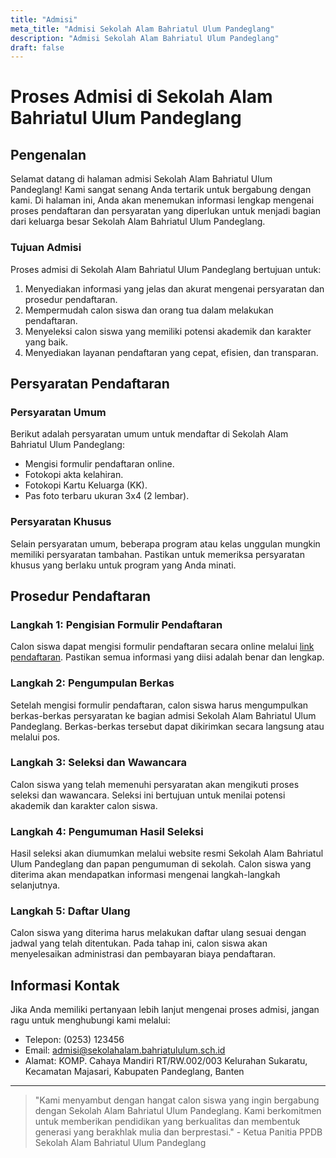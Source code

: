 ```yaml
---
title: "Admisi"
meta_title: "Admisi Sekolah Alam Bahriatul Ulum Pandeglang"
description: "Admisi Sekolah Alam Bahriatul Ulum Pandeglang"
draft: false
---
```


# Proses Admisi di Sekolah Alam Bahriatul Ulum Pandeglang

## Pengenalan

Selamat datang di halaman admisi Sekolah Alam Bahriatul Ulum Pandeglang! Kami sangat senang Anda tertarik untuk bergabung dengan kami. Di halaman ini, Anda akan menemukan informasi lengkap mengenai proses pendaftaran dan persyaratan yang diperlukan untuk menjadi bagian dari keluarga besar Sekolah Alam Bahriatul Ulum Pandeglang.

### Tujuan Admisi

Proses admisi di Sekolah Alam Bahriatul Ulum Pandeglang bertujuan untuk:
1. Menyediakan informasi yang jelas dan akurat mengenai persyaratan dan prosedur pendaftaran.
2. Mempermudah calon siswa dan orang tua dalam melakukan pendaftaran.
3. Menyeleksi calon siswa yang memiliki potensi akademik dan karakter yang baik.
4. Menyediakan layanan pendaftaran yang cepat, efisien, dan transparan.

## Persyaratan Pendaftaran

### Persyaratan Umum

Berikut adalah persyaratan umum untuk mendaftar di Sekolah Alam Bahriatul Ulum Pandeglang:
- Mengisi formulir pendaftaran online.
- Fotokopi akta kelahiran.
- Fotokopi Kartu Keluarga (KK).
- Pas foto terbaru ukuran 3x4 (2 lembar).

### Persyaratan Khusus

Selain persyaratan umum, beberapa program atau kelas unggulan mungkin memiliki persyaratan tambahan. Pastikan untuk memeriksa persyaratan khusus yang berlaku untuk program yang Anda minati.

## Prosedur Pendaftaran

### Langkah 1: Pengisian Formulir Pendaftaran

Calon siswa dapat mengisi formulir pendaftaran secara online melalui [link pendaftaran](https://admisi.sekolahalampandeglang.sch.id). Pastikan semua informasi yang diisi adalah benar dan lengkap.

### Langkah 2: Pengumpulan Berkas

Setelah mengisi formulir pendaftaran, calon siswa harus mengumpulkan berkas-berkas persyaratan ke bagian admisi Sekolah Alam Bahriatul Ulum Pandeglang. Berkas-berkas tersebut dapat dikirimkan secara langsung atau melalui pos.

### Langkah 3: Seleksi dan Wawancara

Calon siswa yang telah memenuhi persyaratan akan mengikuti proses seleksi dan wawancara. Seleksi ini bertujuan untuk menilai potensi akademik dan karakter calon siswa.

### Langkah 4: Pengumuman Hasil Seleksi

Hasil seleksi akan diumumkan melalui website resmi Sekolah Alam Bahriatul Ulum Pandeglang dan papan pengumuman di sekolah. Calon siswa yang diterima akan mendapatkan informasi mengenai langkah-langkah selanjutnya.

### Langkah 5: Daftar Ulang

Calon siswa yang diterima harus melakukan daftar ulang sesuai dengan jadwal yang telah ditentukan. Pada tahap ini, calon siswa akan menyelesaikan administrasi dan pembayaran biaya pendaftaran.

## Informasi Kontak

Jika Anda memiliki pertanyaan lebih lanjut mengenai proses admisi, jangan ragu untuk menghubungi kami melalui:
- Telepon: (0253) 123456
- Email: admisi@sekolahalam.bahriatululum.sch.id
- Alamat: KOMP. Cahaya Mandiri RT/RW.002/003 Kelurahan Sukaratu, Kecamatan Majasari, Kabupaten Pandeglang, Banten

---

> "Kami menyambut dengan hangat calon siswa yang ingin bergabung dengan Sekolah Alam Bahriatul Ulum Pandeglang. Kami berkomitmen untuk memberikan pendidikan yang berkualitas dan membentuk generasi yang berakhlak mulia dan berprestasi." - Ketua Panitia PPDB Sekolah Alam Bahriatul Ulum Pandeglang
